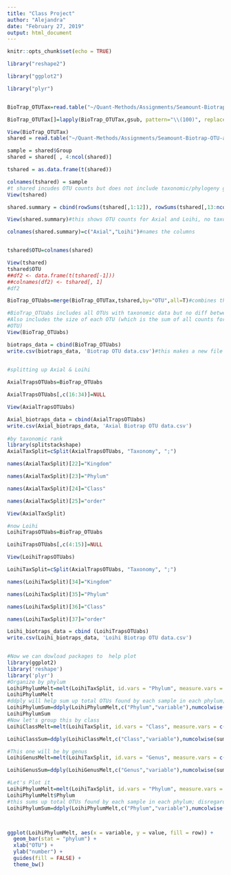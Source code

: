 ```yaml
---
title: "Class Project"
author: "Alejandra"
date: "February 27, 2019"
output: html_document
---
```


```r
knitr::opts_chunk$set(echo = TRUE)
```

```r

library("reshape2")

library("ggplot2")

library("plyr")


BioTrap_OTUTax=read.table("~/Quant-Methods/Assignments/Seamount-Biotrap-OTU-analysis-/Data/Raw-data/TrimAL_BioTrap.trim.contigs.good.unique.good.filter.unique.precluster.pick.pick.dgc.unique_list.0.03.cons.taxonomy",stringsAsFactors=F, header=T)

BioTrap_OTUTax[]=lapply(BioTrap_OTUTax,gsub, pattern="\\(100)", replacement='')#shows OTU name, total size, and taxonomy

View(BioTrap_OTUTax)
shared = read.table("~/Quant-Methods/Assignments/Seamount-Biotrap-OTU-analysis-/Data/Raw-data/TrimAL_BioTrap.trim.contigs.good.unique.good.filter.unique.precluster.pick.pick.dgc.unique_list.shared",stringsAsFactors = F, header = T)

sample = shared$Group
shared = shared[ , 4:ncol(shared)]

tshared = as.data.frame(t(shared))

colnames(tshared) = sample
#t shared incudes OTU counts but does not include taxonomic/phylogeny groupings
View(tshared)

shared.summary = cbind(rowSums(tshared[,1:12]), rowSums(tshared[,13:ncol(tshared)]))

View(shared.summary)#this shows OTU counts for Axial and Loihi, no taxonomy

colnames(shared.summary)=c("Axial","Loihi")#names the columns


tshared$OTU=colnames(shared)

View(tshared)
tshared$OTU
##df2 <- data.frame(t(tshared[-1]))
##colnames(df2) <- tshared[, 1]
#df2

BioTrap_OTUabs=merge(BioTrap_OTUTax,tshared,by="OTU",all=T)#combines the t shared and Biotrap OTU taxonomy data

#BioTrap_OTUabs includes all OTUs with taxonomic data but no diff between Axial and Loihi.
#Also includes the size of each OTU (which is the sum of all counts for that
#OTU)
View(BioTrap_OTUabs)

biotraps_data = cbind(BioTrap_OTUabs)
write.csv(biotraps_data, 'Biotrap OTU data.csv')#this makes a new file
 

#splitting up Axial & Loihi

AxialTrapsOTUabs=BioTrap_OTUabs

AxialTrapsOTUabs[,c(16:34)]=NULL

View(AxialTrapsOTUabs)

Axial_biotraps_data = cbind(AxialTrapsOTUabs)
write.csv(Axial_biotraps_data, 'Axial Biotrap OTU data.csv')
 
#by taxonomic rank
library(splitstackshape)
AxialTaxSplit=cSplit(AxialTrapsOTUabs, "Taxonomy", ";")

names(AxialTaxSplit)[22]="Kingdom"

names(AxialTaxSplit)[23]="Phylum"

names(AxialTaxSplit)[24]="Class"

names(AxialTaxSplit)[25]="order"

View(AxialTaxSplit)

#now Loihi
LoihiTrapsOTUabs=BioTrap_OTUabs

LoihiTrapsOTUabs[,c(4:15)]=NULL

View(LoihiTrapsOTUabs)

LoihiTaxSplit=cSplit(AxialTrapsOTUabs, "Taxonomy", ";")

names(LoihiTaxSplit)[34]="Kingdom"

names(LoihiTaxSplit)[35]="Phylum"

names(LoihiTaxSplit)[36]="Class"

names(LoihiTaxSplit)[37]="order"

Loihi_biotraps_data = cbind (LoihiTrapsOTUabs)
write.csv(Loihi_biotraps_data, 'Loihi Biotrap OTU data.csv')


#Now we can dowload packages to  help plot
library(ggplot2)
library('reshape')
library('plyr')
#Organize by phylum
LoihiPhylumMelt=melt(LoihiTaxSplit, id.vars = "Phylum", measure.vars = c("LBT03","LBT04","LBT05","LBT07","LBT08","LBT09","LBT10","LBT89", "LBT90", "LBT91" ,"LBT92" , "LBT93","LBT94", "LBT96","LBT97","LBT98","LBTL10","LBTL7","LBTL9A"))
LoihiPhylumMelt
#ddply will help sum up total OTUs found by each sample in each phylum; disregards which OTU it is.
LoihiPhylumSum=ddply(LoihiPhylumMelt,c("Phylum","variable"),numcolwise(sum))
LoihiPhylumSum
#Now let's group this by class
LoihiClassMelt=melt(LoihiTaxSplit, id.vars = "Class", measure.vars = c("LBT03","LBT04","LBT05","LBT07","LBT08","LBT09","LBT10","LBT89", "LBT90", "LBT91" ,"LBT92" , "LBT93","LBT94", "LBT96","LBT97","LBT98","LBTL10","LBTL7","LBTL9A"))

LoihiClassSum=ddply(LoihiClassMelt,c("Class","variable"),numcolwise(sum))

#This one will be by genus
LoihiGenusMelt=melt(LoihiTaxSplit, id.vars = "Genus", measure.vars = c("LBT03","LBT04","LBT05","LBT07","LBT08","LBT09","LBT10","LBT89", "LBT90", "LBT91" ,"LBT92" , "LBT93","LBT94", "LBT96","LBT97","LBT98","LBTL10","LBTL7","LBTL9A"))

LoihiGenusSum=ddply(LoihiGenusMelt,c("Genus","variable"),numcolwise(sum))
```
```r
#Let's Plot it
LoihiPhylumMelt=melt(LoihiTaxSplit, id.vars = "Phylum", measure.vars = c("LBT03","LBT04","LBT05","LBT07","LBT08","LBT09","LBT10","LBT89", "LBT90", "LBT91" ,"LBT92" , "LBT93","LBT94", "LBT96","LBT97","LBT98","LBTL10","LBTL7","LBTL9A"))#by phylum
LoihiPhylumMelt$Phylum
#this sums up total OTUs found by each sample in each phylum; disregards which OTU it is.
LoihiPhylumSum=ddply(LoihiPhylumMelt,c("Phylum","variable"),numcolwise(sum))



ggplot(LoihiPhylumMelt, aes(x = variable, y = value, fill = row)) + 
  geom_bar(stat = "phylum") +
  xlab("OTU") +
  ylab("number") +
  guides(fill = FALSE) +
  theme_bw()
```

